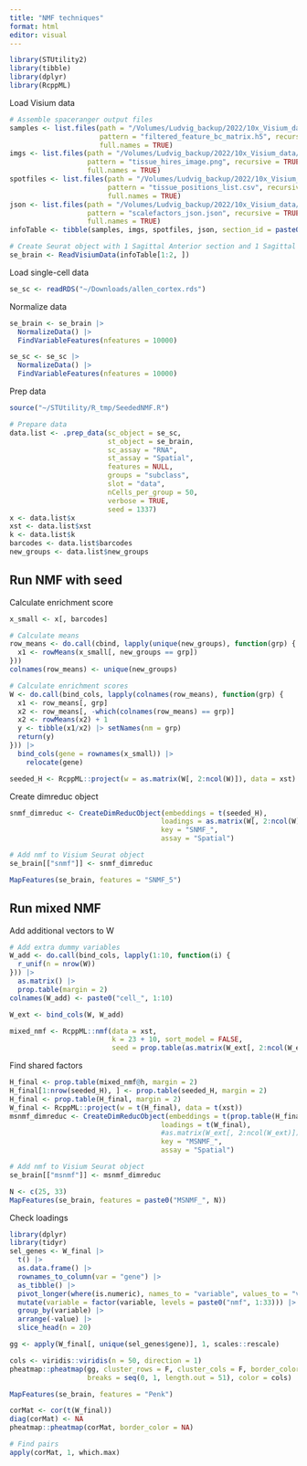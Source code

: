 ```yaml
---
title: "NMF techniques"
format: html
editor: visual
---
```


```r
library(STUtility2)
library(tibble)
library(dplyr)
library(RcppML)
```

Load Visium data

```r
# Assemble spaceranger output files
samples <- list.files(path = "/Volumes/Ludvig_backup/2022/10x_Visium_data/Standard_Visium", 
                      pattern = "filtered_feature_bc_matrix.h5", recursive = TRUE, 
                      full.names = TRUE)
imgs <- list.files(path = "/Volumes/Ludvig_backup/2022/10x_Visium_data/Standard_Visium", 
                   pattern = "tissue_hires_image.png", recursive = TRUE, 
                   full.names = TRUE)
spotfiles <- list.files(path = "/Volumes/Ludvig_backup/2022/10x_Visium_data/Standard_Visium", 
                        pattern = "tissue_positions_list.csv", recursive = TRUE, 
                        full.names = TRUE)
json <- list.files(path = "/Volumes/Ludvig_backup/2022/10x_Visium_data/Standard_Visium", 
                   pattern = "scalefactors_json.json", recursive = TRUE, 
                   full.names = TRUE)
infoTable <- tibble(samples, imgs, spotfiles, json, section_id = paste0("section_", 1:4))

# Create Seurat object with 1 Sagittal Anterior section and 1 Sagittal Posterior section
se_brain <- ReadVisiumData(infoTable[1:2, ])
```

Load single-cell data

```r
se_sc <- readRDS("~/Downloads/allen_cortex.rds")
```

Normalize data

```r
se_brain <- se_brain |>
  NormalizeData() |>
  FindVariableFeatures(nfeatures = 10000)

se_sc <- se_sc |>
  NormalizeData() |>
  FindVariableFeatures(nfeatures = 10000)
```

Prep data

```r
source("~/STUtility/R_tmp/SeededNMF.R")

# Prepare data
data.list <- .prep_data(sc_object = se_sc, 
                        st_object = se_brain, 
                        sc_assay = "RNA", 
                        st_assay = "Spatial", 
                        features = NULL,
                        groups = "subclass",
                        slot = "data", 
                        nCells_per_group = 50, 
                        verbose = TRUE, 
                        seed = 1337)
x <- data.list$x
xst <- data.list$xst
k <- data.list$k
barcodes <- data.list$barcodes
new_groups <- data.list$new_groups
```

## Run NMF with seed

Calculate enrichment score

```r
x_small <- x[, barcodes]

# Calculate means
row_means <- do.call(cbind, lapply(unique(new_groups), function(grp) {
  x1 <- rowMeans(x_small[, new_groups == grp])
}))
colnames(row_means) <- unique(new_groups)

# Calculate enrichment scores
W <- do.call(bind_cols, lapply(colnames(row_means), function(grp) {
  x1 <- row_means[, grp]
  x2 <- row_means[, -which(colnames(row_means) == grp)]
  x2 <- rowMeans(x2) + 1
  y <- tibble(x1/x2) |> setNames(nm = grp)
  return(y)
})) |>
  bind_cols(gene = rownames(x_small)) |>
    relocate(gene)  

```

```r
seeded_H <- RcppML::project(w = as.matrix(W[, 2:ncol(W)]), data = xst)
```

Create dimreduc object

```r
snmf_dimreduc <- CreateDimReducObject(embeddings = t(seeded_H), 
                                     loadings = as.matrix(W[, 2:ncol(W)]), 
                                     key = "SNMF_", 
                                     assay = "Spatial")

# Add nmf to Visium Seurat object
se_brain[["snmf"]] <- snmf_dimreduc
```

```r
MapFeatures(se_brain, features = "SNMF_5")
```

## Run mixed NMF

Add additional vectors to W

```r

# Add extra dummy variables
W_add <- do.call(bind_cols, lapply(1:10, function(i) {
  r_unif(n = nrow(W))
})) |>
  as.matrix() |>
  prop.table(margin = 2)
colnames(W_add) <- paste0("cell_", 1:10)

W_ext <- bind_cols(W, W_add)
```

```r
mixed_nmf <- RcppML::nmf(data = xst, 
                         k = 23 + 10, sort_model = FALSE, 
                         seed = prop.table(as.matrix(W_ext[, 2:ncol(W_ext)]), margin = 2))
```

Find shared factors

```r
H_final <- prop.table(mixed_nmf@h, margin = 2)
H_final[1:nrow(seeded_H), ] <- prop.table(seeded_H, margin = 2)
H_final <- prop.table(H_final, margin = 2)
W_final <- RcppML::project(w = t(H_final), data = t(xst))
msnmf_dimreduc <- CreateDimReducObject(embeddings = t(prop.table(H_final, 2)), 
                                     loadings = t(W_final),
                                     #as.matrix(W_ext[, 2:ncol(W_ext)]), 
                                     key = "MSNMF_", 
                                     assay = "Spatial")

# Add nmf to Visium Seurat object
se_brain[["msnmf"]] <- msnmf_dimreduc
```

```r
N <- c(25, 33)
MapFeatures(se_brain, features = paste0("MSNMF_", N))
```

Check loadings

```r
library(dplyr)
library(tidyr)
sel_genes <- W_final |>
  t() |>
  as.data.frame() |>
  rownames_to_column(var = "gene") |>
  as_tibble() |>
  pivot_longer(where(is.numeric), names_to = "variable", values_to = "value") |>
  mutate(variable = factor(variable, levels = paste0("nmf", 1:33))) |>
  group_by(variable) |>
  arrange(-value) |>
  slice_head(n = 20)

gg <- apply(W_final[, unique(sel_genes$gene)], 1, scales::rescale)

cols <- viridis::viridis(n = 50, direction = 1)
pheatmap::pheatmap(gg, cluster_rows = F, cluster_cols = F, border_color = NA, 
                   breaks = seq(0, 1, length.out = 51), color = cols)
```

```r
MapFeatures(se_brain, features = "Penk")
```

```r
corMat <- cor(t(W_final))
diag(corMat) <- NA
pheatmap::pheatmap(corMat, border_color = NA)

# Find pairs
apply(corMat, 1, which.max)
```
